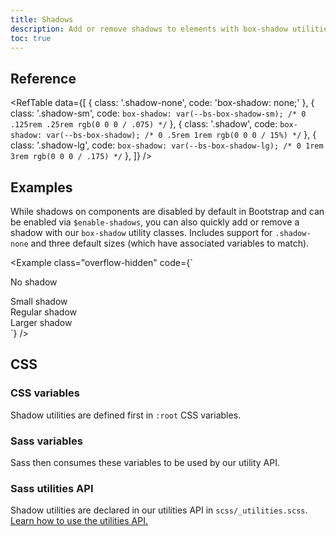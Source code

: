 ```yaml
---
title: Shadows
description: Add or remove shadows to elements with box-shadow utilities.
toc: true
---
```


## Reference

<RefTable data={[
  {
    class: '.shadow-none',
    code: 'box-shadow: none;'
  },
  {
    class: '.shadow-sm',
    code: `box-shadow: var(--bs-box-shadow-sm); /* 0 .125rem .25rem rgb(0 0 0 / .075) */`
  },
  {
    class: '.shadow',
    code: `box-shadow: var(--bs-box-shadow); /* 0 .5rem 1rem rgb(0 0 0 / 15%) */`
  },
  {
    class: '.shadow-lg',
    code: `box-shadow: var(--bs-box-shadow-lg); /* 0 1rem 3rem rgb(0 0 0 / .175) */`
  },
]} />

## Examples

While shadows on components are disabled by default in Bootstrap and can be enabled via `$enable-shadows`, you can also quickly add or remove a shadow with our `box-shadow` utility classes. Includes support for `.shadow-none` and three default sizes (which have associated variables to match).

<Example class="overflow-hidden" code={`<div class="shadow-none p-3 mb-5 bg-2 rounded">No shadow</div>
<div class="shadow-sm p-3 mb-5 bg-2 rounded">Small shadow</div>
<div class="shadow p-3 mb-5 bg-2 rounded">Regular shadow</div>
<div class="shadow-lg p-3 mb-5 bg-2 rounded">Larger shadow</div>`} />

## CSS

### CSS variables

Shadow utilities are defined first in `:root` CSS variables.

<ScssDocs name="root-shadow-vars" file="scss/_root.scss" />

### Sass variables

Sass then consumes these variables to be used by our utility API.

<ScssDocs name="box-shadow-variables" file="scss/_variables.scss" />

### Sass utilities API

Shadow utilities are declared in our utilities API in `scss/_utilities.scss`. [Learn how to use the utilities API.]([[docsref:/utilities/api#using-the-api]])

<ScssDocs name="utils-shadow" file="scss/_utilities.scss" />
